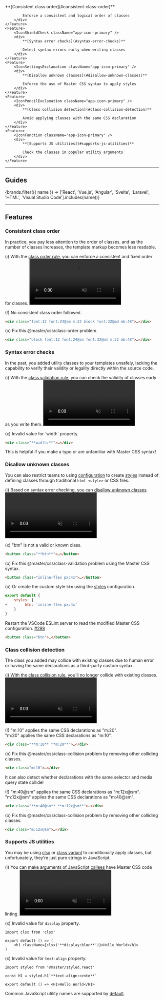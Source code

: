 
<Features className="grid-cols:3@sm my:12x">
    <Feature>
        <IconStatusChange className="app-icon-primary" />
        <div>
            **[Consistent class order](#consistent-class-order)**

            Enforce a consistent and logical order of classes
        </div>
    </Feature>
    <Feature>
        <IconShieldCheck className="app-icon-primary" />
        <div>
            **[Syntax error checks](#syntax-error-checks)**

            Detect syntax errors early when writing classes
        </div>
    </Feature>
    <Feature>
        <IconSettingsExclamation className="app-icon-primary" />
        <div>
            **[Disallow unknown classes](#disallow-unknown-classes)**

            Enforce the use of Master CSS syntax to apply styles
        </div>
    </Feature>
    <Feature>
        <IconPencilExclamation className="app-icon-primary" />
        <div>
            **[Class collision detection](#class-collision-detection)**

            Avoid applying classes with the same CSS declaration
        </div>
    </Feature>
    <Feature>
        <IconFunction className="app-icon-primary" />
        <div>
            **[Supports JS utilities](#supports-js-utilities)**

            Check the classes in popular utility arguments
        </div>
    </Feature>
</Features>

---


## Guides
<IconButtons url="/docs/code-linting">
    {brands.filter(({ name }) => ['React', 'Vue.js', 'Angular', 'Svelte', 'Laravel', 'HTML', 'Visual Studio Code'].includes(name))}
</IconButtons>

---

## Features
### Consistent class order
In practice, you pay less attention to the order of classes, and as the number of classes increases, the template markup becomes less readable.

(i) With the [class order rule](/docs/eslint#class-order), you can enforce a consistent and fixed order for classes.
<video className="aspect:2/1 r:5 max-w:screen-xs w:full" autoPlay loop muted playsInline>
    <source src="/videos/consistent-class-order.webm" type="video/webm" />
</video>

(!) <span className="text:warning">No consistent class order followed.</span>
```html
<div class="font:12 font:24@sm m:32 block font:32@md mb:48">…</div>
```
(o) Fix this @master/css/class-order problem.
```html
<div class="block font:12 font:24@sm font:32@md m:32 mb:48">…</div>
```

### Syntax error checks
In the past, you added utility classes to your templates unsafely, lacking the capability to verify their validity or legality directly within the source code.

(i) With the [class validation rule](/docs/eslint#class-order), you can check the validity of classes early as you write them.
<video className="aspect:2/1 r:5 max-w:screen-xs w:full" autoPlay loop muted playsInline>
    <source src="/videos/syntax-error-checks.webm" type="video/webm" />
</video>

(x) <span className="text:error">Invalid value for \`width\` property.</span>
```html
<div class="**width:**">…</div>
```
This is helpful if you make a typo or are unfamiliar with Master CSS syntax!

### Disallow unknown classes
You can also restrict teams to using [configuration](/docs/configuration) to create [styles](/docs/styles) instead of defining classes through traditional `html <style>` or CSS files.

(i) Based on syntax error checking, you can [disallow unknown classes](/docs/eslint#class-validation).
<video className="aspect:2/1 r:5 max-w:screen-xs w:full" autoPlay loop muted playsInline>
    <source src="/videos/disallow-unknown-class.webm" type="video/webm" />
</video>

(x) <span className="text:error">"btn" is not a valid or known class.</span>
```html
<button class="**btn**">…</button>
```
(o) Fix this @master/css/class-validation problem using the Master CSS syntax.
```html
<button class="inline-flex px:4x">…</button>
```
(o) Or create the custom style `btn` using the [styles](/docs/styles) configuration.
```js name=master.css.js
export default {
    styles: {
+        btn: 'inline-flex px:4x'
    }
}
```
Restart the VSCode ESLint server to read the modified Master CSS configuration. [#298](https://github.com/master-co/css/issues/298)
```html
<button class="btn">…</button>
```

### Class collision detection
The class you added may collide with existing classes due to human error or having the same declarations as a third-party custom syntax.

(i) With the [class collision rule](/docs/eslint#class-collision), you'll no longer collide with existing classes.
<video className="aspect:2/1 r:5 max-w:screen-xs w:full" autoPlay loop muted playsInline>
    <source src="/videos/class-collision-detection.webm" type="video/webm" />
</video>

(!) <span className="text:warning">"m:10" applies the same CSS declarations as "m:20".</span><br/><span className="text:warning">"m:20" applies the same CSS declarations as "m:10".</span>
```html
<div class="**m:10** **m:20**">…</div>
```
(o) Fix this @master/css/class-collision problem by removing other colliding classes.
```html
<div class="m:10">…</div>
```
It can also detect whether declarations with the same selector and media query state collide!

(!) <span className="text:warning">"m:40@sm" applies the same CSS declarations as "m:12x@sm".</span><br/><span className="text:warning">"m:12x@sm" applies the same CSS declarations as "m:40@sm".</span>
```html
<div class="**m:40@sm** **m:12x@sm**">…</div>
```
(o) Fix this @master/css/class-collision problem by removing other colliding classes.
```html
<div class="m:12x@sm">…</div>
```

### Supports JS utilities
You may be using [clsx](https://github.com/lukeed/clsx) or [class variant](https://github.com/master-co/styled) to conditionally apply classes, but unfortunately, they're just pure strings in JavaScript.

(i) You can make arguments of JavaScript [callees](/docs/eslint#calleematching) have Master CSS code linting.
<video className="aspect:2/1 r:5 max-w:screen-xs w:full" autoPlay loop muted playsInline>
    <source src="/videos/supports-js-utilities.webm" type="video/webm" />
</video>

(x) <span className="text:error">Invalid value for `display` property.</span>
```tsx
import clsx from 'clsx'

export default () => (
    <h1 className={clsx('**display:bloc**')}>Hello World</h1>
)
```
(x) <span className="text:error">Invalid value for `text-align` property.</span>
```tsx
import styled from '@master/styled.react'

const H1 = styled.h1`**text-align:cente**`

export default () => <H1>Hello World</H1>
```
Common JavaScript utility names are supported by [default](/docs/eslint#calleematching).